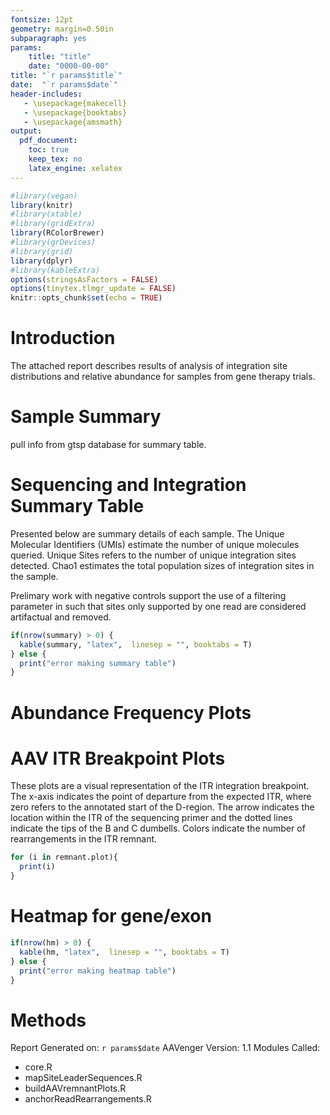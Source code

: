 ```yaml
---
fontsize: 12pt
geometry: margin=0.50in
subparagraph: yes
params:
    title: "title"
    date: "0000-00-00"
title: "`r params$title`"
date:  "`r params$date`"
header-includes:
   - \usepackage{makecell}
   - \usepackage{booktabs}
   - \usepackage{amsmath}
output: 
  pdf_document:
    toc: true
    keep_tex: no
    latex_engine: xelatex
---
```


```r
#library(vegan)
library(knitr)
#library(xtable)
#library(gridExtra)
library(RColorBrewer)
#library(grDevices)
#library(grid)
library(dplyr)
#library(kableExtra)
options(stringsAsFactors = FALSE)
options(tinytex.tlmgr_update = FALSE)
knitr::opts_chunk$set(echo = TRUE)
```

\newpage

# Introduction

The attached report describes results of analysis of integration site distributions and relative abundance for samples from gene therapy trials.

# Sample Summary

pull info from gtsp database for summary table.

# Sequencing and Integration Summary Table

Presented below are summary details of each sample. The Unique Molecular Identifiers (UMIs) estimate the number of unique molecules queried. Unique Sites refers to the number of unique integration sites detected. Chao1 estimates the total population sizes of integration sites in the sample.

Prelimary work with negative controls support the use of a filtering parameter in such that sites only supported by one read are considered artifactual and removed.

```r
if(nrow(summary) > 0) {
  kable(summary, "latex",  linesep = "", booktabs = T)
} else {
  print("error making summary table")
}
```

\newpage

# Abundance Frequency Plots

\newpage

# AAV ITR Breakpoint Plots

These plots are a visual representation of the ITR integration breakpoint. The x-axis indicates the point of departure from the expected ITR, where zero refers to the annotated start of the D-region. The arrow indicates the location within the ITR of the sequencing primer and the dotted lines indicate the tips of the B and C dumbells. Colors indicate the number of rearrangements in the ITR remnant.

```r
 
for (i in remnant.plot){ 
  print(i)
}

```

\newpage

# Heatmap for gene/exon

```r
if(nrow(hm) > 0) {
  kable(hm, "latex",  linesep = "", booktabs = T)
} else {
  print("error making heatmap table")
}
```
\newpage

# Methods

Report Generated on: `r params$date` \newline AAVenger Version: 1.1 \newline 
\newline 
Modules Called: 

* core.R  
* mapSiteLeaderSequences.R  
* buildAAVremnantPlots.R  
* anchorReadRearrangements.R


